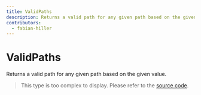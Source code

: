 ```yaml
---
title: ValidPaths
description: Returns a valid path for any given path based on the given value.
contributors:
  - fabian-hiller
---
```


# ValidPaths

Returns a valid path for any given path based on the given value.

> This type is too complex to display. Please refer to the [source code](https://github.com/fabian-hiller/valibot/blob/main/library/src/actions/partialCheck/types.ts).
